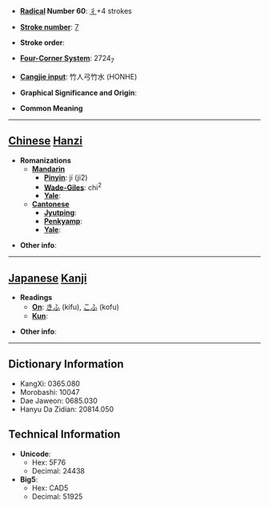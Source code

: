 * '''[[Wiktionary:Chinese radical index| Radical]] Number 60''': [[Wiktionary:Chinese radical index 彳|彳]]+4 strokes

* '''[[Wiktionary:Chinese total strokes index|Stroke number]]''': [[Wiktionary:Chinese total strokes index 7|7]]

* '''Stroke order''': 

* '''[[Wiktionary:Chinese four corner index|Four-Corner System]]''': 2724<sub>7</sub>

* '''[[Wiktionary:Chinese Cangjie index|Cangjie input]]''': 竹人弓竹水 (HONHE)

* '''Graphical Significance and Origin''': 

* '''Common Meaning'''

----

== [[Chinese]] [[Hanzi]] ==

* '''Romanizations'''
** '''[[Mandarin]]'''
*** '''[[Pinyin]]''': jí (ji2)
*** '''[[Wade-Giles]]''': chi<sup>2</sup>
*** '''[[Yale]]''': 
** '''[[Cantonese]]'''
*** '''[[Jyutping]]''':
*** '''[[Penkyamp]]''': 
*** '''[[Yale]]''': 

* '''Other info''': 

----

== [[Japanese]] [[Kanji]] ==

* '''Readings'''
** '''[[On]]''': [[きふ]] (kifu), [[こふ]] (kofu)
** '''[[Kun]]''': 

* '''Other info''':  

----

== Dictionary Information ==

* KangXi: 0365.080
* Morobashi: 10047
* Dae Jaweon: 0685.030
* Hanyu Da Zidian: 20814.050

== Technical Information ==

* '''Unicode''':
** Hex: 5F76
** Decimal: 24438
* '''Big5''':
** Hex: CAD5
** Decimal: 51925